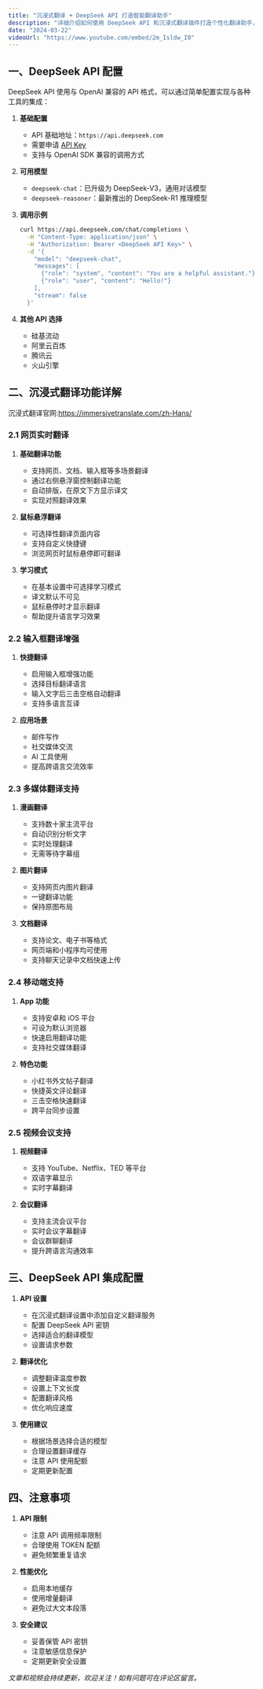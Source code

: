 ```yaml
---
title: "沉浸式翻译 + DeepSeek API 打造智能翻译助手"
description: "详细介绍如何使用 DeepSeek API 和沉浸式翻译插件打造个性化翻译助手，包括 API 配置、翻译功能设置等内容"
date: "2024-03-22"
videoUrl: "https://www.youtube.com/embed/2m_Isldw_I0"
---
```


## 一、DeepSeek API 配置

DeepSeek API 使用与 OpenAI 兼容的 API 格式，可以通过简单配置实现与各种工具的集成：

1. **基础配置**
   - API 基础地址：`https://api.deepseek.com`
   - 需要申请 [API Key](https://platform.deepseek.com/api_keys)
   - 支持与 OpenAI SDK 兼容的调用方式

2. **可用模型**
   - `deepseek-chat`：已升级为 DeepSeek-V3，通用对话模型
   - `deepseek-reasoner`：最新推出的 DeepSeek-R1 推理模型

3. **调用示例**
   ```bash
   curl https://api.deepseek.com/chat/completions \
     -H "Content-Type: application/json" \
     -H "Authorization: Bearer <DeepSeek API Key>" \
     -d '{
       "model": "deepseek-chat",
       "messages": [
         {"role": "system", "content": "You are a helpful assistant."},
         {"role": "user", "content": "Hello!"}
       ],
       "stream": false
     }'
   ```

4. **其他 API 选择**
   - 硅基流动
   - 阿里云百炼
   - 腾讯云
   - 火山引擎

## 二、沉浸式翻译功能详解

沉浸式翻译官网:https://immersivetranslate.com/zh-Hans/

### 2.1 网页实时翻译

1. **基础翻译功能**
   - 支持网页、文档、输入框等多场景翻译
   - 通过右侧悬浮窗控制翻译功能
   - 自动排版，在原文下方显示译文
   - 实现对照翻译效果

2. **鼠标悬浮翻译**
   - 可选择性翻译页面内容
   - 支持自定义快捷键
   - 浏览网页时鼠标悬停即可翻译

3. **学习模式**
   - 在基本设置中可选择学习模式
   - 译文默认不可见
   - 鼠标悬停时才显示翻译
   - 帮助提升语言学习效果

### 2.2 输入框翻译增强

1. **快捷翻译**
   - 启用输入框增强功能
   - 选择目标翻译语言
   - 输入文字后三击空格自动翻译
   - 支持多语言互译

2. **应用场景**
   - 邮件写作
   - 社交媒体交流
   - AI 工具使用
   - 提高跨语言交流效率

### 2.3 多媒体翻译支持

1. **漫画翻译**
   - 支持数十家主流平台
   - 自动识别分析文字
   - 实时处理翻译
   - 无需等待字幕组

2. **图片翻译**
   - 支持网页内图片翻译
   - 一键翻译功能
   - 保持原图布局

3. **文档翻译**
   - 支持论文、电子书等格式
   - 网页端和小程序均可使用
   - 支持聊天记录中文档快速上传

### 2.4 移动端支持

1. **App 功能**
   - 支持安卓和 iOS 平台
   - 可设为默认浏览器
   - 快速启用翻译功能
   - 支持社交媒体翻译

2. **特色功能**
   - 小红书外文帖子翻译
   - 快捷英文评论翻译
   - 三击空格快速翻译
   - 跨平台同步设置

### 2.5 视频会议支持

1. **视频翻译**
   - 支持 YouTube、Netflix、TED 等平台
   - 双语字幕显示
   - 实时字幕翻译

2. **会议翻译**
   - 支持主流会议平台
   - 实时会议字幕翻译
   - 会议群聊翻译
   - 提升跨语言沟通效率

## 三、DeepSeek API 集成配置

1. **API 设置**
   - 在沉浸式翻译设置中添加自定义翻译服务
   - 配置 DeepSeek API 密钥
   - 选择适合的翻译模型
   - 设置请求参数

2. **翻译优化**
   - 调整翻译温度参数
   - 设置上下文长度
   - 配置翻译风格
   - 优化响应速度

3. **使用建议**
   - 根据场景选择合适的模型
   - 合理设置翻译缓存
   - 注意 API 使用配额
   - 定期更新配置

## 四、注意事项

1. **API 限制**
   - 注意 API 调用频率限制
   - 合理使用 TOKEN 配额
   - 避免频繁重复请求

2. **性能优化**
   - 启用本地缓存
   - 使用增量翻译
   - 避免过大文本段落

3. **安全建议**
   - 妥善保管 API 密钥
   - 注意敏感信息保护
   - 定期更新安全设置

*文章和视频会持续更新，欢迎关注！如有问题可在评论区留言。* 
